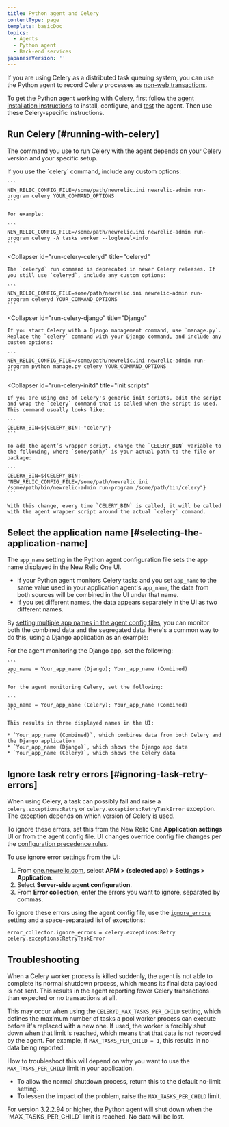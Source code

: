 ```yaml
---
title: Python agent and Celery
contentType: page
template: basicDoc
topics:
  - Agents
  - Python agent
  - Back-end services
japaneseVersion: ''
---
```


If you are using Celery as a distributed task queuing system, you can use the Python agent to record Celery processes as [non-web transactions](/docs/apm/transactions/intro-transactions/monitor-background-processes-other-non-web-transactions).

To get the Python agent working with Celery, first follow the [agent installation instructions](/docs/agents/python-agent/installation-and-configuration/python-agent-installation) to install, configure, and [test](/docs/agents/python-agent/installation-and-configuration/testing-python-agent) the agent. Then use these Celery-specific instructions.

## Run Celery [#running-with-celery]

The command you use to run Celery with the agent depends on your Celery version and your specific setup.

<CollapserGroup>
  <Collapser
    id="run-celery-celery"
    title="celery"
  >
    If you use the `celery` command, include any custom options:

    ```
    NEW_RELIC_CONFIG_FILE=/some/path/newrelic.ini newrelic-admin run-program celery YOUR_COMMAND_OPTIONS
    ```

    For example:

    ```
    NEW_RELIC_CONFIG_FILE=/some/path/newrelic.ini newrelic-admin run-program celery -A tasks worker --loglevel=info
    ```
  </Collapser>

  <Collapser
    id="run-celery-celeryd"
    title="celeryd"
  >
    The `celeryd` run command is deprecated in newer Celery releases. If you still use `celeryd`, include any custom options:

    ```
    NEW_RELIC_CONFIG_FILE=some/path/newrelic.ini newrelic-admin run-program celeryd YOUR_COMMAND_OPTIONS
    ```
  </Collapser>

  <Collapser
    id="run-celery-django"
    title="Django"
  >
    If you start Celery with a Django management command, use `manage.py`. Replace the `celery` command with your Django command, and include any custom options:

    ```
    NEW_RELIC_CONFIG_FILE=/some/path/newrelic.ini newrelic-admin run-program python manage.py celery YOUR_COMMAND_OPTIONS
    ```
  </Collapser>

  <Collapser
    id="run-celery-initd"
    title="Init scripts"
  >
    If you are using one of Celery's generic init scripts, edit the script and wrap the `celery` command that is called when the script is used. This command usually looks like:

    ```
    CELERY_BIN=${CELERY_BIN:-"celery"}
    ```

    To add the agent’s wrapper script, change the `CELERY_BIN` variable to the following, where `some/path/` is your actual path to the file or package:

    ```
    CELERY_BIN=${CELERY_BIN:-"NEW_RELIC_CONFIG_FILE=/some/path/newrelic.ini /some/path/bin/newrelic-admin run-program /some/path/bin/celery"}
    ```

    With this change, every time `CELERY_BIN` is called, it will be called with the agent wrapper script around the actual `celery` command.
  </Collapser>
</CollapserGroup>

## Select the application name [#selecting-the-application-name]

The `app_name` setting in the Python agent configuration file sets the app name displayed in the New Relic One UI.

* If your Python agent monitors Celery tasks and you set `app_name` to the same value used in your application agent's `app_name`, the data from both sources will be combined in the UI under that name.
* If you set different names, the data appears separately in the UI as two different names.

By [setting multiple app names in the agent config files](/docs/agents/manage-apm-agents/app-naming/use-multiple-names-app), you can monitor both the combined data and the segregated data. Here's a common way to do this, using a Django application as an example:

<CollapserGroup>
  <Collapser
    id="multiple-app-names"
    title="Using multiple application names"
  >
    For the agent monitoring the Django app, set the following:

    ```
    app_name = Your_app_name (Django); Your_app_name (Combined)
    ```

    For the agent monitoring Celery, set the following:

    ```
    app_name = Your_app_name (Celery); Your_app_name (Combined)
    ```

    This results in three displayed names in the UI:

    * `Your_app_name (Combined)`, which combines data from both Celery and the Django application
    * `Your_app_name (Django)`, which shows the Django app data
    * `Your_app_name (Celery)`, which shows the Celery data
  </Collapser>
</CollapserGroup>

## Ignore task retry errors [#ignoring-task-retry-errors]

When using Celery, a task can possibly fail and raise a `celery.exceptions:Retry` or `celery.exceptions:RetryTaskError` exception. The exception depends on which version of Celery is used.

To ignore these errors, set this from the New Relic One **Application settings** UI or from the agent config file. UI changes override config file changes per the [configuration precedence rules](/docs/agents/python-agent/installation-configuration/python-agent-configuration#options).

To use ignore error settings from the UI:

1. From [one.newrelic.com](https://one.newrelic.com), select **APM > (selected app) > Settings > Application**.
2. Select **Server-side agent configuration**.
3. From **Error collection**, enter the errors you want to ignore, separated by commas.

To ignore these errors using the agent config file, use the [`ignore_errors`](/docs/agents/python-agent/installation-configuration/python-agent-configuration#error-ignore) setting and a space-separated list of exceptions:

```
error_collector.ignore_errors = celery.exceptions:Retry celery.exceptions:RetryTaskError
```

## Troubleshooting

When a Celery worker process is killed suddenly, the agent is not able to complete its normal shutdown process, which means its final data payload is not sent. This results in the agent reporting fewer Celery transactions than expected or no transactions at all.

This may occur when using the `CELERYD_MAX_TASKS_PER_CHILD` setting, which defines the maximum number of tasks a pool worker process can execute before it's replaced with a new one. If used, the worker is forcibly shut down when that limit is reached, which means that that data is not recorded by the agent. For example, if `MAX_TASKS_PER_CHILD = 1`, this results in no data being reported.

How to troubleshoot this will depend on why you want to use the `MAX_TASKS_PER_CHILD` limit in your application.

* To allow the normal shutdown process, return this to the default no-limit setting.
* To lessen the impact of the problem, raise the `MAX_TASKS_PER_CHILD` limit.

<Callout variant="important">
  For version 3.2.2.94 or higher, the Python agent will shut down when the `MAX_TASKS_PER_CHILD` limit is reached. No data will be lost.
</Callout>
